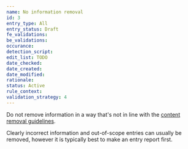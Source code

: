 ```yaml
---
name: No information removal
id: 3
entry_type: All
entry_status: Draft
fe_validations:
be_validations:
occurance:
detection_script:
edit_list: TODO
date_checked:
date_created:
date_modified:
rationale:
status: Active
rule_context:
validation_strategy: 4
---
```

Do not remove information in a way that's not in line with the [content removal guidelines](/docs/content-removal-guidelines).

Clearly incorrect information and out-of-scope entries can usually be removed, however it is typically best to make an entry report first.